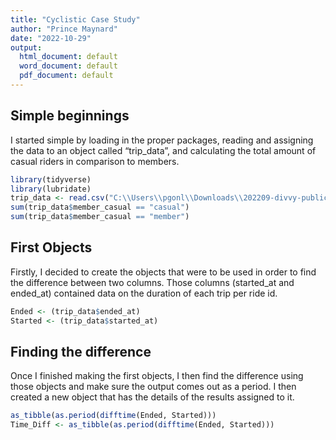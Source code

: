 ---
title: "Cyclistic Case Study"
author: "Prince Maynard"
date: "2022-10-29"
output:
  html_document: default
  word_document: default
  pdf_document: default
---
## Simple beginnings

I started simple by loading in the proper packages, reading and assigning the data to an object called "trip_data", and calculating the total amount of casual riders in comparison to members.
```{r}
library(tidyverse)
library(lubridate)
trip_data <- read.csv("C:\\Users\\pgonl\\Downloads\\202209-divvy-publictripdata.csv")
sum(trip_data$member_casual == "casual")
sum(trip_data$member_casual == "member")
```

## First Objects 

Firstly, I decided to create the objects that were to be used in order to find the difference between two columns. Those columns (started_at and ended_at) contained data on the duration of each trip per ride id.
```{r}
Ended <- (trip_data$ended_at)
Started <- (trip_data$started_at)
```

## Finding the difference

Once I finished making the first objects, I then find the difference using those objects and make sure the output comes out as a period. I then created a new object that has the details of the results assigned to it.
```{r}
as_tibble(as.period(difftime(Ended, Started)))
Time_Diff <- as_tibble(as.period(difftime(Ended, Started)))
```